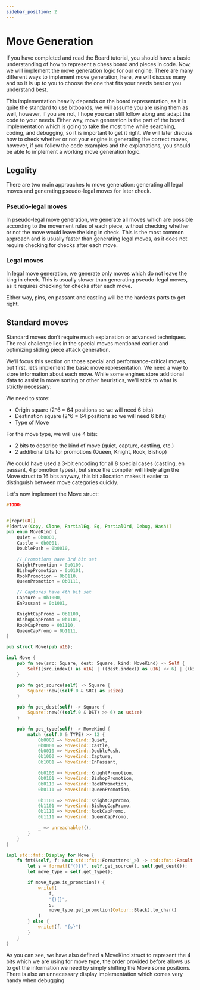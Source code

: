 ```yaml
---
sidebar_position: 2
---
```


# Move Generation

If you have completed and read the Board tutorial, you should have a basic understanding of how to represent a chess board and pieces in code. Now, we will implement the move generation logic for our engine.
There are many different ways to implement move generation, here, we will discuss many and so it is up to you to choose the one that fits your needs best or you understand best.

This implementation heavily depends on the board representation, as it is quite the standard to use bitboards, we will assume you are using them as well, however, if you are not, I hope you can still follow along and adapt the code to your needs.
Either way, move generation is the part of the board implementation which is going to take the most time while searching, coding, and debugging, so it is important to get it right. We will later discuss how to check whether or not 
your engine is generating the correct moves, however, if you follow the code examples and the explanations, you should be able to implement a working move generation logic.

## Legality

There are two main approaches to move generation: generating all legal moves and generating pseudo-legal moves for later check.

### Pseudo-legal moves
In pseudo-legal move generation, we generate all moves which are possible according to the movement rules of each piece,
without checking whether or not the move would leave the king in check. This is the most common approach and is usually faster
than generating legal moves, as it does not require checking for checks after each move.

### Legal moves
In legal move generation, we generate only moves which do not leave the king in check.
This is usually slower than generating pseudo-legal moves, as it requires checking for checks after each move.

Either way, pins, en passant and castling will be the hardests parts to get right.

## Standard moves
Standard moves don’t require much explanation or advanced techniques. The real challenge lies in the special moves mentioned earlier and optimizing sliding piece attack generation.

We’ll focus this section on those special and performance-critical moves, but first, let’s implement the basic move representation.
We need a way to store information about each move. While some engines store additional data to assist in move sorting or other heuristics, we'll stick to what is strictly necessary:

We need to store:

- Origin square (2^6 = 64 positions so we will need 6 bits)
- Destination square (2^6 = 64 positions so we will need 6 bits)
- Type of Move

For the move type, we will use 4 bits:
- 2 bits to describe the kind of move (quiet, capture, castling, etc.)
- 2 additional bits for promotions (Queen, Knight, Rook, Bishop)

We could have used a 3-bit encoding for all 8 special cases (castling, en passant, 4 promotion types),
but since the compiler will likely align the Move struct to 16 bits anyway, this bit allocation makes it
easier to distinguish between move categories quickly.

Let's now implement the Move struct:

<Tabs>
<TabItem value="C++" label="C++">

```cpp showLineNumbers
#TODO:
```

</TabItem>
<TabItem value="rust" label="Rust">

```rust showLineNumbers

#[repr(u8)]
#[derive(Copy, Clone, PartialEq, Eq, PartialOrd, Debug, Hash)]
pub enum MoveKind {
    Quiet = 0b0000,
    Castle = 0b0001,
    DoublePush = 0b0010,

    // Promotions have 3rd bit set
    KnightPromotion = 0b0100,
    BishopPromotion = 0b0101,
    RookPromotion = 0b0110,
    QueenPromotion = 0b0111,

    // Captures have 4th bit set
    Capture = 0b1000,
    EnPassant = 0b1001,

    KnightCapPromo = 0b1100,
    BishopCapPromo = 0b1101,
    RookCapPromo = 0b1110,
    QueenCapPromo = 0b1111,
}

pub struct Move(pub u16);

impl Move {
    pub fn new(src: Square, dest: Square, kind: MoveKind) -> Self {
        Self((src.index() as u16) | ((dest.index() as u16) << 6) | ((kind as u16) << 12))
    }

    pub fn get_source(self) -> Square {
        Square::new((self.0 & SRC) as usize)
    }

    pub fn get_dest(self) -> Square {
        Square::new(((self.0 & DST) >> 6) as usize)
    }

    pub fn get_type(self) -> MoveKind {
        match (self.0 & TYPE) >> 12 {
            0b0000 => MoveKind::Quiet,
            0b0001 => MoveKind::Castle,
            0b0010 => MoveKind::DoublePush,
            0b1000 => MoveKind::Capture,
            0b1001 => MoveKind::EnPassant,

            0b0100 => MoveKind::KnightPromotion,
            0b0101 => MoveKind::BishopPromotion,
            0b0110 => MoveKind::RookPromotion,
            0b0111 => MoveKind::QueenPromotion,

            0b1100 => MoveKind::KnightCapPromo,
            0b1101 => MoveKind::BishopCapPromo,
            0b1110 => MoveKind::RookCapPromo,
            0b1111 => MoveKind::QueenCapPromo,

            _ => unreachable!(),
        }
    }
}

impl std::fmt::Display for Move {
    fn fmt(&self, f: &mut std::fmt::Formatter<'_>) -> std::fmt::Result {
        let s = format!("{}{}", self.get_source(), self.get_dest());
        let move_type = self.get_type();

        if move_type.is_promotion() {
            write!(
                f,
                "{}{}",
                s,
                move_type.get_promotion(Colour::Black).to_char()
            )
        } else {
            write!(f, "{s}")
        }
    }
}
```

</TabItem>
</Tabs>

As you can see, we have also defined a MoveKind struct to represent the 4 bits which we are using for move type,
the order provided before allows us to get the information we need by simply shifting the Move some positions.
There is also an unnecessary display implementation which comes very handy when debugging
